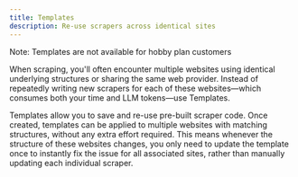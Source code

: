 ---
title: Templates
description: Re-use scrapers across identical sites
---

<Note>Note: Templates are not available for hobby plan customers</Note>

When scraping, you'll often encounter multiple websites using identical underlying structures or sharing the same web provider.
Instead of repeatedly writing new scrapers for each of these websites—which consumes both your time and LLM tokens—use Templates.

Templates allow you to save and re-use pre-built scraper code.
Once created, templates can be applied to multiple websites with matching structures, without any extra effort required.
This means whenever the structure of these websites changes, you only need to update the template once to instantly fix the issue for all associated sites, rather than manually updating each individual scraper.
